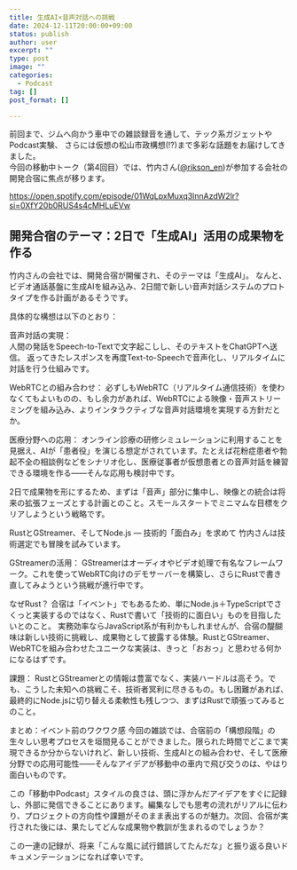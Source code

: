 ```yaml
---
title: 生成AI×音声対話への挑戦
date: 2024-12-11T20:00:00+09:00
status: publish
author: user
excerpt: ""
type: post
image: ""
categories:
  - Podcast
tag: []
post_format: []

---
```




前回まで、ジムへ向かう車中での雑談録音を通して、テック系ガジェットやPodcast実験、
さらには仮想の松山市政構想(!?)まで多彩な話題をお届けしてきました。  
今回の移動中トーク（第4回目）では、竹内さん([@rikson_en](https://x.com/rikson_en))が参加する会社の開発合宿に焦点が移ります。



https://open.spotify.com/episode/01WqLpxMuxq3lnnAzdW2lr?si=0XfY20b0RUS4s4cMHLuEVw

## 開発合宿のテーマ：2日で「生成AI」活用の成果物を作る
竹内さんの会社では、開発合宿が開催され、そのテーマは「生成AI」。
なんと、ビデオ通話基盤に生成AIを組み込み、2日間で新しい音声対話システムのプロトタイプを作る計画があるそうです。

具体的な構想は以下のとおり：  
  
音声対話の実現：  
人間の発話をSpeech-to-Textで文字起こしし、そのテキストをChatGPTへ送信。
返ってきたレスポンスを再度Text-to-Speechで音声化し、リアルタイムに対話を行う仕組みです。

WebRTCとの組み合わせ：
必ずしもWebRTC（リアルタイム通信技術）を使わなくてもよいものの、もし余力があれば、WebRTCによる映像・音声ストリーミングを組み込み、よりインタラクティブな音声対話環境を実現する方針だとか。

医療分野への応用：
オンライン診療の研修シミュレーションに利用することを見据え、AIが「患者役」を演じる想定がされています。たとえば花粉症患者や勃起不全の相談例などをシナリオ化し、医療従事者が仮想患者との音声対話を練習できる環境を作る——そんな応用も検討中です。

2日で成果物を形にするため、まずは「音声」部分に集中し、映像との統合は将来の拡張フェーズとする計画とのこと。スモールスタートでミニマムな目標をクリアしようという戦略です。

RustとGStreamer、そしてNode.js — 技術的「面白み」を求めて
竹内さんは技術選定でも冒険を試みています。

GStreamerの活用：
GStreamerはオーディオやビデオ処理で有名なフレームワーク。これを使ってWebRTC向けのデモサーバーを構築し、さらにRustで書き直してみようという挑戦が進行中です。

なぜRust？
合宿は「イベント」でもあるため、単にNode.js＋TypeScriptでさくっと実装するのではなく、Rustで書いて「技術的に面白い」ものを目指したいとのこと。
実務効率ならJavaScript系が有利かもしれませんが、合宿の醍醐味は新しい技術に挑戦し、成果物として披露する体験。RustとGStreamer、WebRTCを組み合わせたユニークな実装は、きっと「おおっ」と思わせる何かになるはずです。

課題：
RustとGStreamerとの情報は豊富でなく、実装ハードルは高そう。でも、こうした未知への挑戦こそ、技術者冥利に尽きるもの。もし困難があれば、最終的にNode.jsに切り替える柔軟性も残しつつ、まずはRustで頑張ってみるとのこと。

まとめ：イベント前のワクワク感
今回の雑談では、合宿前の「構想段階」の生々しい思考プロセスを垣間見ることができました。限られた時間でどこまで実現できるか分からないけれど、新しい技術、生成AIとの組み合わせ、そして医療分野での応用可能性——そんなアイデアが移動中の車内で飛び交うのは、やはり面白いものです。

この「移動中Podcast」スタイルの良さは、頭に浮かんだアイデアをすぐに記録し、外部に発信できることにあります。編集なしでも思考の流れがリアルに伝わり、プロジェクトの方向性や課題がそのまま表出するのが魅力。次回、合宿が実行された後には、果たしてどんな成果物や教訓が生まれるのでしょうか？

この一連の記録が、将来「こんな風に試行錯誤してたんだな」と振り返る良いドキュメンテーションになれば幸いです。